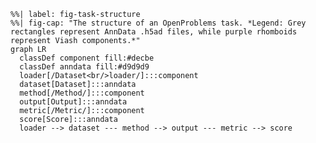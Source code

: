 ```mermaid
%%| label: fig-task-structure
%%| fig-cap: "The structure of an OpenProblems task. *Legend: Grey rectangles represent AnnData .h5ad files, while purple rhomboids represent Viash components.*"
graph LR
  classDef component fill:#decbe
  classDef anndata fill:#d9d9d9
  loader[/Dataset<br/>loader/]:::component
  dataset[Dataset]:::anndata
  method[/Method/]:::component
  output[Output]:::anndata
  metric[/Metric/]:::component
  score[Score]:::anndata
  loader --> dataset --- method --> output --- metric --> score
```